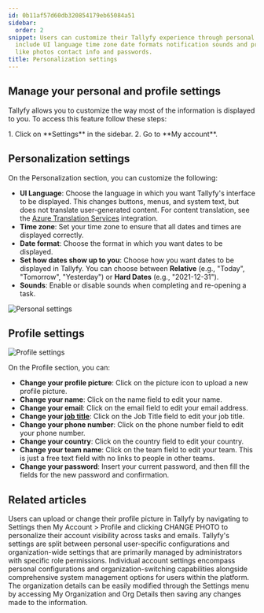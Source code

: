 ```yaml
---
id: 0b11af57d60db320854179eb65084a51
sidebar:
  order: 2
snippet: Users can customize their Tallyfy experience through personal settings which
  include UI language time zone date formats notification sounds and profile details
  like photos contact info and passwords.
title: Personalization settings
---
```



## Manage your personal and profile settings

Tallyfy allows you to customize the way most of the information is displayed to you. To access this feature follow these steps:

<Steps>
1. Click on **Settings** in the sidebar.
2. Go to **My account**.
</Steps>

## Personalization settings

On the Personalization section, you can customize the following:

- **UI Language**: Choose the language in which you want Tallyfy's interface to be displayed. This changes buttons, menus, and system text, but does not translate user-generated content. For content translation, see the [Azure Translation Services](/products/pro/integrations/azure-translation/) integration.
- **Time zone**: Set your time zone to ensure that all dates and times are displayed correctly.
- **Date format**: Choose the format in which you want dates to be displayed.
- **Set how dates show up to you**: Choose how you want dates to be displayed in Tallyfy. You can choose between **Relative** (e.g., "Today", "Tomorrow", "Yesterday") or **Hard Dates** (e.g., "2021-12-31").
- **Sounds**: Enable or disable sounds when completing and re-opening a task.

![Personal settings](https://screenshots.tallyfy.com/tallyfy%2Fpro%2Fdesktop-light-personal-settings-personalization.png)

## Profile settings

![Profile settings](https://screenshots.tallyfy.com/tallyfy%2Fpro%2Fdesktop-light-personal-settings-profile.png)

On the Profile section, you can:

- **Change your profile picture**: Click on the picture icon to upload a new profile picture.
- **Change your name**: Click on the name field to edit your name.
- **Change your email**: Click on the email field to edit your email address.
- **Change your [job title](/products/pro/documenting/templates/edit-templates/understanding-assignment-types/)**: Click on the Job Title field to edit your job title.
- **Change your phone number**: Click on the phone number field to edit your phone number.
- **Change your country**: Click on the country field to edit your country.
- **Change your team name**: Click on the team field to edit your team. This is just a free text field with no links to people in other teams.
- **Change your password**: Insert your current password, and then fill the fields for the new password and confirmation.


## Related articles
<CardGrid>
<LinkTitleCard header="<b>Personal Settings > Update your profile picture</b>" href="/products/pro/settings/personal-settings/how-can-i-set-up-my-profile-photo-on-tallyfy/" > Users can upload or change their profile picture in Tallyfy by navigating to Settings then My Account > Profile and clicking CHANGE PHOTO to personalize their account visibility across tasks and emails. </LinkTitleCard>
<LinkTitleCard header="<b>Pro > Settings</b>" href="/products/pro/settings/" > Tallyfy's settings are split between personal user-specific configurations and organization-wide settings that are primarily managed by administrators with specific role permissions. </LinkTitleCard>
<LinkTitleCard header="<b>Settings > Personal settings</b>" href="/products/pro/settings/personal-settings/" > Individual account settings encompass personal configurations and organization-switching capabilities alongside comprehensive system management options for users within the platform. </LinkTitleCard>
<LinkTitleCard header="<b>Org Settings > Update organization details</b>" href="/products/pro/settings/org-settings/how-can-i-update-my-organization-details/" > The organization details can be easily modified through the Settings menu by accessing My Organization and Org Details then saving any changes made to the information. </LinkTitleCard>
</CardGrid>